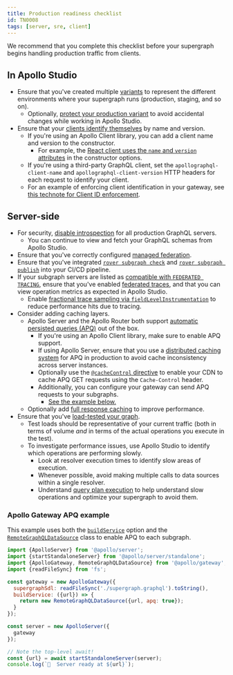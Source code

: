 ```yaml
---
title: Production readiness checklist
id: TN0008
tags: [server, sre, client]
---
```


We recommend that you complete this checklist before your supergraph begins handling production traffic from clients.

## In Apollo Studio

- Ensure that you've created multiple [variants](/graphos/graphs/#variants) to represent the different environments where your supergraph runs (production, staging, and so on).
  - Optionally, [protect your production variant](/graphos/graphs/studio-features#protected-variants-enterprise-only) to avoid accidental changes while working in Apollo Studio.
- Ensure that your [clients identify themselves](/graphos/metrics/client-awareness/) by name and version.
  - If you're using an Apollo Client library, you can add a client name and version to the constructor.
    - For example, the [React client uses the `name` and `version` attributes](/react/api/core/ApolloClient#name) in the constructor options.
  - If you're using a third-party GraphQL client, set the `apollographql-client-name` and `apollographql-client-version` HTTP headers for each request to identify your client.
  - For an example of enforcing client identification in your gateway, see [this technote for Client ID enforcement](/technotes/TN0001-client-id-enforcement/).

## Server-side

- For security, [disable introspection](/router/configuration/overview/#introspection) for all production GraphQL servers.
  - You can continue to view and fetch your GraphQL schemas from Apollo Studio.
- Ensure that you've correctly configured [managed federation](/federation/managed-federation/setup/).
- Ensure that you've integrated [`rover subgraph check`](/rover/commands/subgraphs#subgraph-check) and [`rover subgraph publish`](/rover/commands/subgraphs#subgraph-publish) into your CI/CD pipeline.
- If your subgraph servers are listed as [compatible with `FEDERATED TRACING`](/federation/building-supergraphs/supported-subgraphs/), ensure that you've enabled [federated traces](/federation/metrics/), and that you can view operation metrics as expected in Apollo Studio.
  - Enable [fractional trace sampling via `fieldLevelInstrumentation`](/graphos/metrics/field-usage/#fractional-sampling) to reduce performance hits due to tracing.
- Consider adding caching layers.
  - Apollo Server and the Apollo Router both support [automatic persisted queries (APQ)](/apollo-server/performance/apq/) out of the box.
    - If you're using an Apollo Client library, make sure to enable APQ support.
    - If using Apollo Server, ensure that you use a [distributed caching system](/apollo-server/performance/cache-backends) for APQ in production to avoid cache inconsistency across server instances.
    - Optionally use the [`@cacheControl` directive](/apollo-server/api/plugin/cache-control) to enable your CDN to cache APQ GET requests using the `Cache-Control` header.
    - Additionally, you can configure your gateway can send APQ requests to your subgraphs.
      - [See the example below.](#apollo-gateway-apq-example)
  - Optionally add [full response caching](/apollo-server/performance/caching/) to improve performance.
- Ensure that you've [load-tested your graph](/technotes/TN0035-load-testing-graphql/).
  - Test loads should be representative of your current traffic (both in terms of volume _and_ in terms of the actual operations you execute in the test).
  - To investigate performance issues, use Apollo Studio to identify which operations are performing slowly.
    - Look at resolver execution times to identify slow areas of execution.
    - Whenever possible, avoid making multiple calls to data sources within a single resolver.
    - Understand [query plan execution](/federation/query-plans) to help understand slow operations and optimize your supergraph to avoid them.

### Apollo Gateway APQ example

This example uses both the [`buildService`](/apollo-server/using-federation/api/apollo-gateway/#buildservice) option and the [`RemoteGraphQLDataSource`](/apollo-server/using-federation/api/apollo-gateway/#apq) class to enable APQ to each subgraph.

```js
import {ApolloServer} from '@apollo/server';
import {startStandaloneServer} from '@apollo/server/standalone';
import {ApolloGateway, RemoteGraphQLDataSource} from '@apollo/gateway';
import {readFileSync} from 'fs';

const gateway = new ApolloGateway({
  supergraphSdl: readFileSync('./supergraph.graphql').toString(),
  buildService: ({url}) => {
    return new RemoteGraphQLDataSource({url, apq: true});
  }
});

const server = new ApolloServer({
  gateway
});

// Note the top-level await!
const {url} = await startStandaloneServer(server);
console.log(`🚀  Server ready at ${url}`);
```
